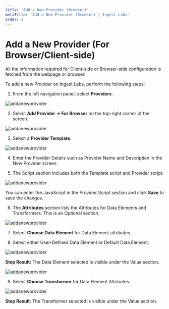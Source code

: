 ---
title: 'Add a New Provider (Browser)'
metaTitle: 'Add a New Provider (Browser) | Ingest Labs'
order: 2
---

# Add a New Provider (For Browser/Client-side)

All the information required for Client-side or Browser-side configuration is fetched from the webpage or browser.

To add a new Provider on Ingest Labs, perform the following steps:

1. From the left navigation panel, select **Providers**.

![addanewprovider](/images/providersimages/providers.png)

2. Select **Add Provider -> For Browser** on the top-right corner of the screen.

![addanewprovider](/images/providersimages/addproviderbrowser.png)

3. Select a **Provider Template**.

![addanewprovider](/images/providersimages/providertemplate.png)

4.	Enter the Provider Details such as Provider Name and Description in the New Provider screen.

5.	The Script section includes both the Template script and Provider script. 

![addanewprovider](/images/providersimages/script.png)

You can enter the JavaScript in the Provider Script section and click **Save** to save the changes.

6.	The **Attributes** section lists the Attributes for Data Elements and Transformers. This is an Optional section.

![addanewprovider](/images/providersimages/attributes.png)

7.	Select **Choose Data Element** for Data Element attributes.

8.	Select either User-Defined Data Element or Default Data Element.

![addanewprovider](/images/providersimages/selectdataelement.png)

**Step Result:** The Data Element selected is visible under the Value section.

![addanewprovider](/images/providersimages/attributesoptional.png)

9.	Select **Choose Transformer** for Data Element Attributes.

![addanewprovider](/images/providersimages/transformer.png)

**Step Result**: The Transformer selected is visible under the Value section.